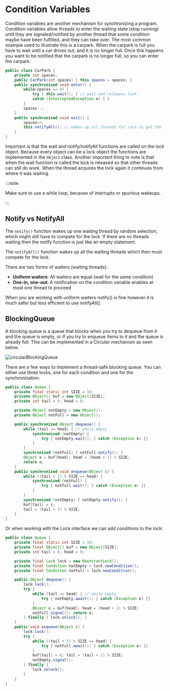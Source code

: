 # Condition Variables

Condition variables are another mechanism for synchronizing a program. Condition variables allow threads to enter the waiting state (stop running) until they are signaled/notified by another thread that some condition maybe have been fulfilled, and they can take over. The most common example used to illustrate this is a carpark. When the carpark is full you have to wait until a car drives out, and it is no longer full. Once this happens you want to be notified that the carpark is no longer full, so you can enter the carpark.

```java
public class CarPark {
    private int spaces;
    public CarPark(int spaces) { this.spaces = spaces; }
    public synchronized void enter() {
        while(spaces == 0) {
            try { this.wait(); } // wait and releases lock
            catch (InterruptedException e) { }
        }
        spaces--;
    }
    public synchronized void exit() {
        spaces++;
        this.notifyAll(); // wakes up all threads for race to get the lock
    }
}
```

Important is that the wait and notify/notifyAll functions are called on the lock object. Because every object can be a lock object the functions are implemented in the `Object` class. Another important thing to note is that when the wait function is called the lock is released so that other threads can still do work. When the thread acquires the lock again it continues from where it was waiting.

:::note

Make sure to use a while loop, because of interrupts or spurious wakeups.

:::

## Notify vs NotifyAll

The `notify()` function wakes up one waiting thread by random selection, which might still have to compete for the lock. If there are no threads waiting then the notify function is just like an empty statement.

The `notifyAll()` function wakes up all the waiting threads which then must compete for the lock.

There are two forms of waiters (waiting threads):

- **Uniform waiters**: All waiters are equal (wait for the same condition)
- **One-in, one-out**: A notification on the condition variable enables at most one thread to proceed

When you are working with uniform waiters notify() is fine however it is much safer but less efficient to use notifyAll().

## BlockingQueue

A blocking queue is a queue that blocks when you try to dequeue from it and the queue is empty, or if you try to enqueue items to it and the queue is already full. This can be implemented in a Circular mechanism as seen below.

![circularBlockingQueue](/compSci/circularBlockingQueue.png)

There are a few ways to implement a thread-safe blocking queue. You can either use three locks, one for each condition and one for the synchronization:

```java
public class Queue {
    private final static int SIZE = 10;
    private Object[] buf = new Object[SIZE];
    private int tail = 0, head = 0;

    private Object notEmpty = new Object();
    private Object notFull = new Object();

    public synchronized Object dequeue() {
        while (tail == head) { // while empty
            synchronized (notEmpty) {
                try { notEmpty.wait(); } catch (Exception e) {}
            }
        }
        synchronized (notFull) { notFull.notify(); }
        Object e = buf[head]; head = (head + 1) % SIZE;
        return e;
    }
    public synchronized void enqueue(Object c) {
        while ((tail + 1) % SIZE == head) {
            synchronized (notFull) {
                try { notFull.wait(); } catch (Exception e) {}
            }
        }
        synchronized (notEmpty) { notEmpty.notify(); }
        buf[tail] = c;
        tail = (tail + 1) % SIZE;
    }
}
```

Or when working with the Lock interface we can add conditions to the lock:

```java
public class Queue {
    private final static int SIZE = 10;
    private final Object[] buf = new Object[SIZE];
    private int tail = 0, head = 0;

    private final Lock lock = new ReentrantLock();
    private final Condition notEmpty = lock.newCondition();
    private final Condition notFull = lock.newCondition();

    public Object dequeue() {
        lock.lock();
        try {
            while (tail == head) { // while empty
                try { notEmpty.await(); } catch (Exception e) {}
            }
            Object e = buf[head]; head = (head + 1) % SIZE;
            notFull.signal(); return e;
        } finally { lock.unlock(); }
    }
    public void enqueue(Object c) {
        lock.lock();
        try {
            while ((tail + 1) % SIZE == head) {
                try { notFull.await(); } catch (Exception e) {}
            }
            buf[tail] = c; tail = (tail + 1) % SIZE;
            notEmpty.signal();
        } finally {
            lock.unlock();
        }
    }
}
```
